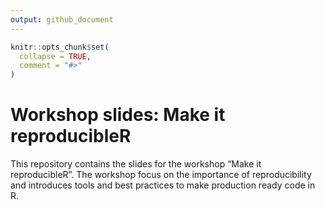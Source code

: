 ```yaml
---
output: github_document
---
```


<!-- README.md is generated from README.Rmd. Please edit that file -->

```r
knitr::opts_chunk$set(
  collapse = TRUE,
  comment = "#>"
)
```

# Workshop slides: Make it reproducibleR

<!-- badges: start -->
<!-- badges: end -->

This repository contains the slides for the workshop "Make it reproducibleR". The workshop focus on the importance of reproducibility and introduces tools and best practices to make production ready code in R.